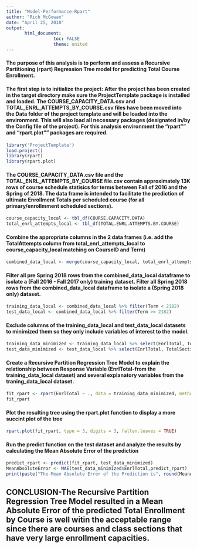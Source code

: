 ```yaml
---
title: "Model-Performance-Rpart"
author: "Rich McGowan"
date: "April 25, 2018"
output: 
       html_document:
                  toc: FALSE
                  theme: united
---
```

#### The purpose of this analysis is to perform and assess a Recursive Partitioning (rpart) Regression Tree model for predicting Total Course Enrollment.

#### The first step is to initialize the project: After the project has been created in the target directory make sure the ProjectTemplate package is installed and loaded.  The COURSE_CAPACITY_DATA.csv and TOTAL_ENRL_ATTEMPTS_BY_COURSE.csv files have been moved into the Data folder of the project template and will be loaded into the environment.  This will also load all necessary packages (designated in/by the Config file of the project).  For this analysis environment the "rpart"" and "rpart.plot"" packages are required.
```r
library('ProjectTemplate')
load.project()
library(rpart)
library(rpart.plot)

```

#### The COURSE_CAPACITY_DATA.csv file and the TOTAL_ENRL_ATTEMPTS_BY_COURSE file.csv contain approximately 13K rows of course schedule statisics for terms between Fall of 2016 and the Spring of 2018.  The data frame is intended to facilitate the prediction of ultimate Enrollment Totals per scheduled course (for all primary/enrollmment scheduled sections). 
```r
course_capacity_local <- tbl_df(COURSE.CAPACITY.DATA)
total_enrl_attempts_local <- tbl_df(TOTAL.ENRL.ATTEMPTS.BY.COURSE)
```

#### Combine the appropriate columns in the 2 data frames (i.e. add the TotalAttempts column from total_enrl_attempts_local to course_capacity_local matching on CourseID and Term)
```r
combined_data_local <- merge(course_capacity_local, total_enrl_attempts_local, by= c('CourseID','Term'))
```

#### Filter all pre Spring 2018 rows from the combined_data_local dataframe to isolate a (Fall 2016 - Fall 2017 only) training dataset.  Filter all Spring 2018 rows from the combined_data_local dataframe to isolate a (Spring 2018 only) dataset.  
```r
training_data_local <- combined_data_local %>% filter(Term < 2182)
test_data_local <- combined_data_local %>% filter(Term >= 2182)
```

#### Exclude columns of the training_data_local and test_data_local datasets to minimized them so they only include variables of interest to the model.
```r
training_data_minimized <- training_data_local %>% select(EnrlTotal, TotalSections, TotalCapacity,TotalAttempts)
test_data_minimized <- test_data_local %>% select(EnrlTotal, TotalSections, TotalCapacity,TotalAttempts)
```

#### Create a Recursive Partition Regression Tree Model to explain the relationship between Response Variable (EnrlTotal-from the training_data_local dataset) and several explanatory variables from the traning_data_local dataset.
```r
fit_rpart <- rpart(EnrlTotal ~ ., data = training_data_minimized, method = "anova")
fit_rpart
```

#### Plot the resulting tree using the rpart.plot function to display a more succint plot of the tree
```r
rpart.plot(fit_rpart, type = 3, digits = 3, fallen.leaves = TRUE)
```

#### Run the predict function on the test dataset and analyze the results by calculating the Mean Absolute Error of the prediction
```r
predict_rpart <- predict(fit_rpart, test_data_minimized)
MeanAbsoluteError <- MAE(test_data_minimized$EnrlTotal,predict_rpart)
print(paste("The Mean Absolute Error of the Prediction is", round(MeanAbsoluteError, digits = 2)))
```

## CONCLUSION-The Recursive Partition Regression Tree Model resulted in a Mean Absolute Error of the predicted Total Enrollment by Course is well witin the acceptable range since there are courses and class sections that have very large enrollment capacities.  
